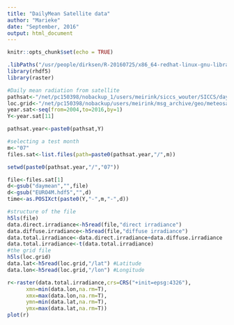 ```yaml
---
title: "DailyMean Satellite data"
author: "Marieke"
date: "September, 2016"
output: html_document
---
```


```r
knitr::opts_chunk$set(echo = TRUE)
```

```r
.libPaths("/usr/people/dirksen/R-20160725/x86_64-redhat-linux-gnu-library/3.3/")
library(rhdf5)
library(raster)
```

```r
#Daily mean radiation from satellite
pathsat<-"/net/pc150398/nobackup_1/users/meirink/siccs_wouter/SICCS/daymean/"
loc.grid<-"/net/pc150398/nobackup/users/meirink/msg_archive/geo/meteosat9.euro4m.angles.h5"
year.sat<-seq(from=2004,to=2016,by=1)
Y<-year.sat[11]

pathsat.year<-paste0(pathsat,Y)

#selecting a test month
m<-"07"
files.sat<-list.files(path=paste0(pathsat.year,"/",m))
```

```r
setwd(paste0(pathsat.year,"/","07"))

file<-files.sat[1]
d<-gsub("daymean","",file)
d<-gsub("EURO4M.hdf5","",d)
time<-as.POSIXct(paste0(Y,"-",m,"-",d))

#structure of the file
h5ls(file)
data.direct.irradiance<-h5read(file,"direct irradiance")
data.diffuse.irradiance<-h5read(file,"diffuse irradiance")
data.total.irradiance<-data.direct.irradiance+data.diffuse.irradiance
data.total.irradiance<-t(data.total.irradiance)
#the grid file
h5ls(loc.grid)
data.lat<-h5read(loc.grid,"/lat") #Latitude
data.lon<-h5read(loc.grid,"/lon") #Longitude

r<-raster(data.total.irradiance,crs=CRS("+init=epsg:4326"),
      xmn=min(data.lon,na.rm=T),
      xmx=max(data.lon,na.rm=T),
      ymn=min(data.lat,na.rm=T),
      ymx=max(data.lat,na.rm=T))
plot(r)
```